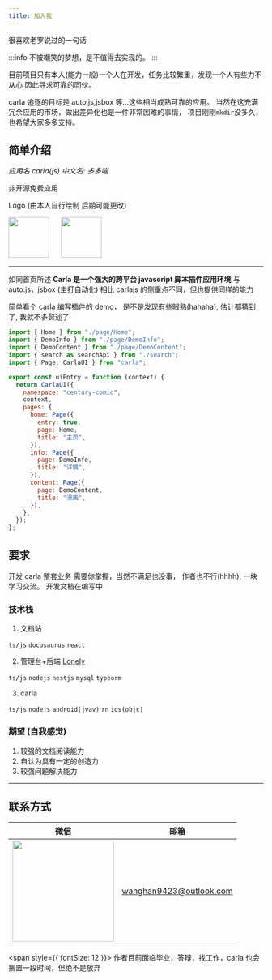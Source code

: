 ```yaml
---
title: 加入我
---
```


很喜欢老罗说过的一句话

:::info
不被嘲笑的梦想，是不值得去实现的。
:::

目前项目只有本人(能力一般)一个人在开发，任务比较繁重，发现一个人有些力不从心 因此寻求可靠的同伙。

carla 追逐的目标是 auto.js,jsbox 等...这些相当成熟可靠的应用。 当然在这充满冗余应用的市场，做出差异化也是一件非常困难的事情，
项目刚刚`mkdir`没多久，也希望大家多多支持。

## 简单介绍

_应用名 carla(js) 中文名: 多多喵_

非开源免费应用

Logo (由本人自行绘制 后期可能更改)

<img src="/img/carla.svg" width="80" />
&nbsp;&nbsp;&nbsp;&nbsp;
<img src="/img/carla_lazy.svg" width="80" />

---

如同首页所述 **Carla 是一个强大的跨平台 javascript 脚本插件应用环境**
与 auto.js，jsbox (主打自动化) 相比 carlajs 的侧重点不同，但也提供同样的能力

简单看个 carla 编写插件的 demo， 是不是发现有些眼熟(hahaha), 估计都猜到了, 我就不多赘述了

```javascript
import { Home } from "./page/Home";
import { DemoInfo } from "./page/DemoInfo";
import { DemoContent } from "./page/DemoContent";
import { search as searchApi } from "./search";
import { Page, CarlaUI } from "carla";

export const uiEntry = function (context) {
  return CarlaUI({
    namespace: "century-comic",
    context,
    pages: {
      home: Page({
        entry: true,
        page: Home,
        title: "主页",
      }),
      info: Page({
        page: DemoInfo,
        title: "详情",
      }),
      content: Page({
        page: DemoContent,
        title: "漫画",
      }),
    },
  });
};
```

## 要求

开发 carla 整套业务 需要你掌握，当然不满足也没事， 作者也不行(hhhh), 一块学习交流。
开发文档在编写中

### 技术栈

1. 文档站

`ts/js` `docusaurus` `react`

2. 管理台+后端 [Lonely](/more/lonely-mgmt/contribution)

`ts/js` `nodejs` `nestjs` `mysql` `typeorm`

3. carla

`ts/js` `nodejs` `android(jvav)` `rn` `ios(objc)`

### 期望 (自我感觉)

1. 较强的文档阅读能力
2. 自认为具有一定的创造力
3. 较强问题解决能力

---

## 联系方式

| 微信                                         | 邮箱                    |
| -------------------------------------------- | ----------------------- |
| <img src="/img/wechat_qr.jpg" width="200" /> | wanghan9423@outlook.com |

<span style={{ fontSize: 12 }}>
  作者目前面临毕业，答辩，找工作，carla 也会搁置一段时间，但绝不是放弃
</span>
